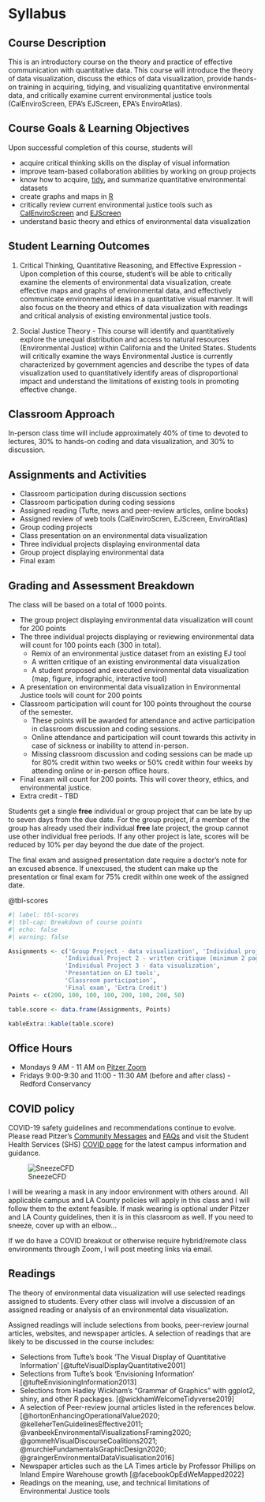 # Syllabus {#sec-appendix-Syllabus}

## Course Description

This is an introductory course on the theory and practice of effective communication with quantitative data. This course will introduce the theory of data visualization, discuss the ethics of data visualization, provide hands-on training in acquiring, tidying, and visualizing quantitative environmental data, and critically examine current environmental justice tools (CalEnviroScreen, EPA’s EJScreen, EPA’s EnviroAtlas).  

## Course Goals & Learning Objectives

Upon successful completion of this course, students will 

* acquire critical thinking skills on the display of visual information
* improve team-based collaboration abilities by working on group projects
* know how to acquire, [tidy](https://www.tidyverse.org/), and summarize quantitative environmental datasets
* create graphs and maps in [R](https://cran.r-project.org/)
* critically review current environmental justice tools such as [CalEnviroScreen](https://oehha.ca.gov/calenviroscreen/report/calenviroscreen-40) and [EJScreen](https://www.epa.gov/ejscreen)
* understand basic theory and ethics of environmental data visualization

## Student Learning Outcomes

1. Critical Thinking, Quantitative Reasoning, and Effective Expression - Upon completion of this course, student's will be able to critically examine the elements of environmental data visualization, create effective maps and graphs of environmental data, and effectively communicate environmental ideas in a quantitative visual manner.  It will also focus on the theory and ethics of data visualization with readings and critical analysis of existing environmental justice tools.

2. Social Justice Theory - This course will identify and quantitatively explore the unequal distribution and access to natural resources (Environmental Justice) within California and the United States. Students will critically examine the ways Environmental Justice is currently characterized by government agencies and describe the types of data visualization used to quantitatively identify areas of disproportional impact and understand the limitations of existing tools in promoting effective change.   

## Classroom Approach

In-person class time will include approximately 40% of time to devoted to lectures, 30% to hands-on coding and data visualization, and 30% to discussion. 

## Assignments and Activities

* Classroom participation during discussion sections
* Classroom participation during coding sessions
* Assigned reading (Tufte, news and peer-review articles, online books)
* Assigned review of web tools (CalEnviroScren, EJScreen, EnviroAtlas)
* Group coding projects
* Class presentation on an environmental data visualization
* Three individual projects displaying environmental data
* Group project displaying environmental data
* Final exam

## Grading and Assessment Breakdown

The class will be based on a total of 1000 points. 

* The group project displaying environmental data visualization will count for 200 points 
* The three individual projects displaying or reviewing environmental data will count for 100 points each (300 in total).
  + Remix of an environmental justice dataset from an existing EJ tool
  + A written critique of an existing environmental data visualization 
  + A student proposed and executed environmental data visualization (map, figure, infographic, interactive tool)
* A presentation on environmental data visualization in Environmental Justice tools will count for 200 points
* Classroom participation will count for 100 points throughout the course of the semester. 
  + These points will be awarded for attendance and active participation in classroom discussion and coding sessions.   
  + Online attendance and participation will count towards this activity in case of sickness or inability to attend in-person.  
  + Missing classroom discussion and coding sessions can be made up for 80% credit within two weeks or 50% credit within four weeks by attending online or in-person office hours.  
* Final exam will count for 200 points. This will cover theory, ethics, and environmental justice.  
* Extra credit - TBD

Students get a single **free** individual or group project that can be late by up to seven days from the due date. For the group project, if a member of the group has already used their individual **free** late project, the group cannot use other individual free periods. If any other project is late, scores will be reduced by 10% per day beyond the due date of the project.

The final exam and assigned presentation date require a doctor's note for an excused absence. If unexcused, the student can make up the presentation or final exam for 75% credit within one week of the assigned date.   

@tbl-scores

```{r}
#| label: tbl-scores
#| tbl-cap: Breakdown of course points
#| echo: false
#| warning: false

Assignments <- c('Group Project - data visualization', 'Individual project 1 - EJ tool remix', 
                'Individual Project 2 - written critique (minimum 2 pages)',
                'Individual Project 3 - data visualization',
                'Presentation on EJ tools',
                'Classroom participation',
                'Final exam', 'Extra Credit')
Points <- c(200, 100, 100, 100, 200, 100, 200, 50)

table.score <- data.frame(Assignments, Points)

kableExtra::kable(table.score)

```

## Office Hours

* Mondays 9 AM - 11 AM on [Pitzer Zoom](https://pitzer.zoom.us/j/2600893680) 
* Fridays 9:00-9:30 and 11:00 - 11:30 AM (before and after class) - Redford Conservancy 

## COVID policy

COVID-19 safety guidelines and recommendations continue to evolve. Please read Pitzer’s [Community Messages](https://www.pitzer.edu/pathway-forward/category/community-messages/) and [FAQs](https://www.pitzer.edu/pathway-forward/frequently-asked-questions/faqs/) and visit the Student Health Services (SHS) [COVID page](https://services.claremont.edu/covid/) for the latest campus information and guidance.

![SneezeCFD](images/COVID_mask.png)

I will be wearing a mask in any indoor environment with others around. All applicable campus and LA County policies will apply in this class and I will follow them to the extent feasible. If mask wearing is optional under Pitzer and LA County guidelines, then it is in this classroom as well. If you need to sneeze, cover up with an elbow...

If we do have a COVID breakout or otherwise require hybrid/remote class environments through Zoom, I will post meeting links via email.   

## Readings

The theory of environmental data visualization will use selected readings assigned to students. Every other class will involve a discussion of an assigned reading or analysis of an environmental data visualization.

Assigned readings will include selections from books, peer-review journal articles, websites, and newspaper articles.  A selection of readings that are likely to be discussed in the course includes:

* Selections from Tufte's book 'The Visual Display of Quantitative Information' [@tufteVisualDisplayQuantitative2001]
* Selections from Tufte's book 'Envisioning Information' [@tufteEnvisioningInformation2013]
* Selections from Hadley Wickham's "Grammar of Graphics" with ggplot2, shiny, and other R packages. [@wickhamWelcomeTidyverse2019] 
* A selection of Peer-review journal articles listed in the references below. [@hortonEnhancingOperationalValue2020; @kelleherTenGuidelinesEffective2011; @vanbeekEnvironmentalVisualizationsFraming2020; @gommehVisualDiscourseCoalitions2021; @murchieFundamentalsGraphicDesign2020; @graingerEnvironmentalDataVisualisation2016]
* Newspaper articles such as the LA Times article by Professor Phillips on Inland Empire Warehouse growth [@facebookOpEdWeMapped2022]
* Readings on the meaning, use, and technical limitations of Environmental Justice tools